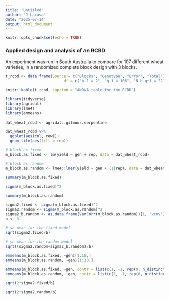 ```yaml
---
title: "Untitled"
author: "J Lacasa"
date: "2025-07-14"
output: html_document
---
```


```r
knitr::opts_chunk$set(echo = TRUE)
```

### Applied design and analysis of an RCBD   

An experiment was run in South Australia to compare for 107 different wheat varieties, in a randomized complete block design with 3 blocks.

```r
t_rcbd <- data.frame(Source = c("Blocks", "Genotype", "Error", "Total"),
                          df = c("b-1 = 2", "g-1 = 106", "N-b-g+1 = 221", "N-1 = 329"))

knitr::kable(t_rcbd, caption = "ANOVA table for the RCBD")
```


```r
library(tidyverse)
library(agridat)
library(lme4)
library(emmeans)

dat_wheat_rcbd <- agridat::gilmour.serpentine

dat_wheat_rcbd %>% 
  ggplot(aes(col, row))+
  geom_tile(aes(fill = rep))
```

```r
# block as fixed
m_block.as.fixed <- lm(yield ~ gen + rep, data = dat_wheat_rcbd)

# block as random
m_block.as.random <- lme4::lmer(yield ~ gen + (1|rep), data = dat_wheat_rcbd)
```

```r
summary(m_block.as.fixed)
```

```r
sigma(m_block.as.fixed)^2
```

```r
summary(m_block.as.random)
```


```r
sigma2.fixed <- sigma(m_block.as.fixed)^2
sigma2.random <- sigma(m_block.as.random)^2
sigma2_b.random <- as.data.frame(VarCorr(m_block.as.random))[1, 'vcov']
b <- 3
```

```r
# se mean for the fixed model
sqrt(sigma2.fixed/b)
```

```r
# se mean for the random model
sqrt((sigma2.random+sigma2_b.random)/b)
```


```r
emmeans(m_block.as.fixed, ~gen)[1:10,]
emmeans(m_block.as.random, ~gen)[1:10,]

emmeans(m_block.as.fixed, ~gen, contr = list(c(1, -1, rep(0, n_distinct(dat_wheat_rcbd$gen)-2))))$contr
emmeans(m_block.as.random, ~gen, contr = list(c(1, -1, rep(0, n_distinct(dat_wheat_rcbd$gen)-2))))$contr
```

```r
sqrt(2*sigma2.fixed/b)
```
```r
sqrt(2*sigma2.random/b)

```

